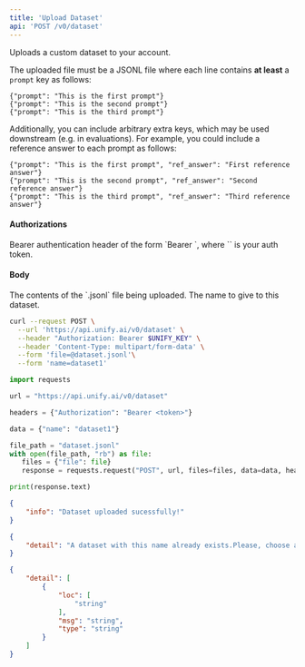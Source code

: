 ```yaml
---
title: 'Upload Dataset'
api: 'POST /v0/dataset'
---
```

Uploads a custom dataset to your account.

The uploaded file must be a JSONL file where each line contains **at least** a `prompt` key as follows:

```
{"prompt": "This is the first prompt"}
{"prompt": "This is the second prompt"}
{"prompt": "This is the third prompt"}
```

Additionally, you can include arbitrary extra keys, which may be used downstream (e.g. in evaluations).
For example, you could include a reference answer to each prompt as follows:

```
{"prompt": "This is the first prompt", "ref_answer": "First reference answer"}
{"prompt": "This is the second prompt", "ref_answer": "Second reference answer"}
{"prompt": "This is the third prompt", "ref_answer": "Third reference answer"}
```

#### Authorizations

<ParamField header="Authorization" type="string" required="true">
  Bearer authentication header of the form `Bearer <token>`, where `<token>` is your auth token.
</ParamField>

#### Body

<ParamField body="file" type="binary" required="true">
The contents of the `.jsonl` file being uploaded.
</ParamField>

<ParamField body="name" type="string" required="true">
The name to give to this dataset.
</ParamField>

<RequestExample>

```bash cURL
curl --request POST \
  --url 'https://api.unify.ai/v0/dataset' \
  --header "Authorization: Bearer $UNIFY_KEY" \
  --header 'Content-Type: multipart/form-data' \
  --form 'file=@dataset.jsonl'\
  --form 'name=dataset1'
```

```python Python
import requests

url = "https://api.unify.ai/v0/dataset"

headers = {"Authorization": "Bearer <token>"}

data = {"name": "dataset1"}

file_path = "dataset.jsonl"
with open(file_path, "rb") as file:
   files = {"file": file}
   response = requests.request("POST", url, files=files, data=data, headers=headers)

print(response.text)
```

</RequestExample>
<ResponseExample>

```json 200
{
    "info": "Dataset uploaded sucessfully!"
}
```

```json 400
{
    "detail": "A dataset with this name already exists.Please, choose a different one."
}
```

```json 422
{
    "detail": [
        {
            "loc": [
                "string"
            ],
            "msg": "string",
            "type": "string"
        }
    ]
}
```

</ResponseExample>
